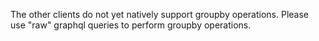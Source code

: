 

<Tabs className="code" groupId="languages">
<TabItem value="py" label="Python">
  <FilteredTextBlock
    text={PyCode}
    startMarker="START GroupByExample"
    endMarker="END GroupByExample"
    language="py"
  />
</TabItem>
<TabItem value="gql" label="Raw GraphQL">

  The other clients do not yet natively support groupby operations. Please use "raw" graphql queries to perform groupby operations.

  <FilteredTextBlock
    text={PyCodeV3}
    startMarker="START GroupByExampleGQL"
    endMarker="END GroupByExampleGQL"
    language="graphql"
  />
</TabItem>
</Tabs>
